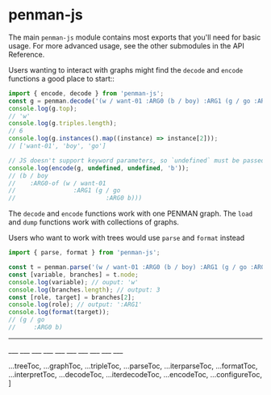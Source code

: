 
# penman-js

The main `penman-js` module contains most exports that you'll need for basic usage. For more advanced usage, see the other submodules in the API Reference.

Users wanting to interact with graphs might find the `decode` and
`encode` functions a good place to start::

```js
import { encode, decode } from 'penman-js';
const g = penman.decode('(w / want-01 :ARG0 (b / boy) :ARG1 (g / go :ARG0 b))');
console.log(g.top);
// 'w'
console.log(g.triples.length);
// 6
console.log(g.instances().map((instance) => instance[2]));
// ['want-01', 'boy', 'go']

// JS doesn't support keyword parameters, so `undefined` must be passed for optional params
console.log(encode(g, undefined, undefined, 'b'));
// (b / boy
//    :ARG0-of (w / want-01
//                :ARG1 (g / go
//                         :ARG0 b)))
```

The `decode` and `encode` functions work with one PENMAN
graph. The `load` and `dump` functions work with
collections of graphs.

Users who want to work with trees would use `parse` and
`format` instead

```js
import { parse, format } from 'penman-js';

const t = penman.parse('(w / want-01 :ARG0 (b / boy) :ARG1 (g / go :ARG0 b))');
const [variable, branches] = t.node;
console.log(variable); // ouput: 'w'
console.log(branches.length); // output: 3
const [role, target] = branches[2];
console.log(role); // output: ':ARG1'
console.log(format(target));
// (g / go
//     :ARG0 b)
```

___
<Tree />
___
<Triple />
___
<Graph />
___
<Parse />
___
<Iterparse />
___
<Format />
___
<Interpret />
___
<Decode />
___
<Iterdecode />
___
<Encode />
___
<Configure />

  ...treeToc,
  ...graphToc,
  ...tripleToc,
  ...parseToc,
  ...iterparseToc,
  ...formatToc,
  ...interpretToc,
  ...decodeToc,
  ...iterdecodeToc,
  ...encodeToc,
  ...configureToc,
]